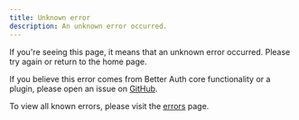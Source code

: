 ```yaml
---
title: Unknown error
description: An unknown error occurred.
---
```


If you're seeing this page, it means that an unknown error occurred.
Please try again or return to the home page. 

If you believe this error comes from Better Auth core functionality or a plugin,
please open an issue on [GitHub](https://github.com/better-auth/better-auth/issues).

To view all known errors, please visit the [errors](/docs/errors) page.